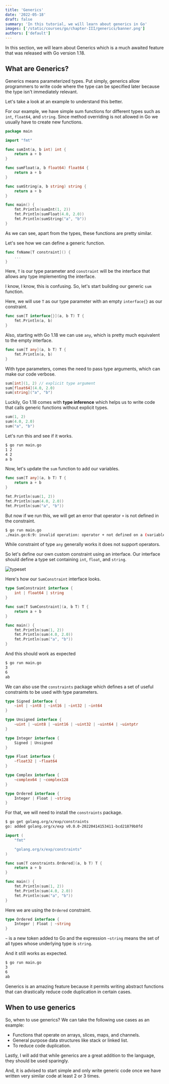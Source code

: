```yaml
---
title: 'Generics'
date: '2022-05-18'
draft: false
summary: 'In this tutorial, we will learn about generics in Go'
images: ['/static/courses/go/chapter-III/generics/banner.png']
authors: ['default']
---
```


In this section, we will learn about Generics which is a much awaited feature that was released with Go version 1.18.

## What are Generics?

Generics means parameterized types. Put simply, generics allow programmers to write code where the type can be specified later because the type isn't immediately relevant.

Let's take a look at an example to understand this better.

For our example, we have simple sum functions for different types such as `int`, `float64`, and `string`. Since method overriding is not allowed in Go we usually have to create new functions.

```go
package main

import "fmt"

func sumInt(a, b int) int {
	return a + b
}

func sumFloat(a, b float64) float64 {
	return a + b
}

func sumString(a, b string) string {
	return a + b
}

func main() {
	fmt.Println(sumInt(1, 2))
	fmt.Println(sumFloat(4.0, 2.0))
	fmt.Println(sumString("a", "b"))
}
```

As we can see, apart from the types, these functions are pretty similar.

Let's see how we can define a generic function.

```go
func fnName[T constraint]() {
	...
}
```

Here, `T` is our type parameter and `constraint` will be the interface that allows any type implementing the interface.

I know, I know, this is confusing. So, let's start building our generic `sum` function.

Here, we will use `T` as our type parameter with an empty `interface{}` as our constraint.

```go
func sum[T interface{}](a, b T) T {
	fmt.Println(a, b)
}
```

Also, starting with Go 1.18 we can use `any`, which is pretty much equivalent to the empty interface.

```go
func sum[T any](a, b T) T {
	fmt.Println(a, b)
}
```

With type parameters, comes the need to pass type arguments, which can make our code verbose.

```go
sum[int](1, 2) // explicit type argument
sum[float64](4.0, 2.0)
sum[string]("a", "b")
```

Luckily, Go 1.18 comes with **type inference** which helps us to write code that calls generic functions without explicit types.

```go
sum(1, 2)
sum(4.0, 2.0)
sum("a", "b")
```

Let's run this and see if it works.

```bash
$ go run main.go
1 2
4 2
a b
```

Now, let's update the `sum` function to add our variables.

```go
func sum[T any](a, b T) T {
	return a + b
}
```

```go
fmt.Println(sum(1, 2))
fmt.Println(sum(4.0, 2.0))
fmt.Println(sum("a", "b"))
```

But now if we run this, we will get an error that operator `+` is not defined in the constraint.

```bash
$ go run main.go
./main.go:6:9: invalid operation: operator + not defined on a (variable of type T constrained by any)
```

While constraint of type `any` generally works it does not support operators.

So let's define our own custom constraint using an interface. Our interface should define a type set containing `int`, `float`, and `string`.

![typeset](/static/courses/go/chapter-III/generics/typeset.png)

Here's how our `SumConstraint` interface looks.

```go
type SumConstraint interface {
	int | float64 | string
}

func sum[T SumConstraint](a, b T) T {
	return a + b
}

func main() {
	fmt.Println(sum(1, 2))
	fmt.Println(sum(4.0, 2.0))
	fmt.Println(sum("a", "b"))
}
```

And this should work as expected

```bash
$ go run main.go
3
6
ab
```

We can also use the `constraints` package which defines a set of useful constraints to be used with type parameters.

```go
type Signed interface {
	~int | ~int8 | ~int16 | ~int32 | ~int64
}

type Unsigned interface {
	~uint | ~uint8 | ~uint16 | ~uint32 | ~uint64 | ~uintptr
}

type Integer interface {
	Signed | Unsigned
}

type Float interface {
	~float32 | ~float64
}

type Complex interface {
	~complex64 | ~complex128
}

type Ordered interface {
	Integer | Float | ~string
}
```

For that, we will need to install the `constraints` package.

```bash
$ go get golang.org/x/exp/constraints
go: added golang.org/x/exp v0.0.0-20220414153411-bcd21879b8fd
```

```go
import (
	"fmt"

	"golang.org/x/exp/constraints"
)

func sum[T constraints.Ordered](a, b T) T {
	return a + b
}

func main() {
	fmt.Println(sum(1, 2))
	fmt.Println(sum(4.0, 2.0))
	fmt.Println(sum("a", "b"))
}
```

Here we are using the `Ordered` constraint.

```go
type Ordered interface {
	Integer | Float | ~string
}
```

`~` is a new token added to Go and the expression `~string` means the set of all types whose underlying type is `string`.

And it still works as expected.

```bash
$ go run main.go
3
6
ab
```

Generics is an amazing feature because it permits writing abstract functions that can drastically reduce code duplication in certain cases.

## When to use generics

So, when to use generics? We can take the following use cases as an example:

- Functions that operate on arrays, slices, maps, and channels.
- General purpose data structures like stack or linked list.
- To reduce code duplication.

Lastly, I will add that while generics are a great addition to the language, they should be used sparingly.

And, it is advised to start simple and only write generic code once we have written very similar code at least 2 or 3 times.
